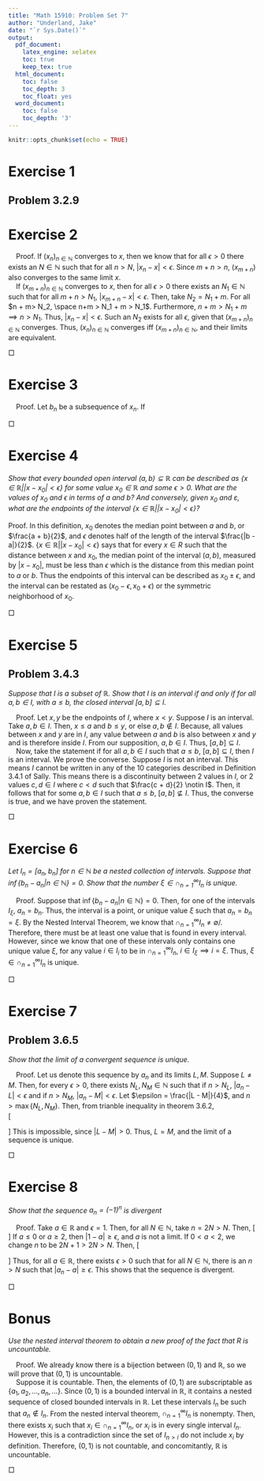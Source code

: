 ```yaml
---
title: "Math 15910: Problem Set 7"
author: "Underland, Jake"
date: "`r Sys.Date()`"
output:
  pdf_document: 
    latex_engine: xelatex
    toc: true
    keep_tex: true
  html_document:
    toc: false
    toc_depth: 3
    toc_float: yes
  word_document:
    toc: false
    toc_depth: '3'
---
```

</style>

<style type="text/css">

body, td {
   font-size: 14px;
}

</style>

```r
knitr::opts_chunk$set(echo = TRUE)
```
# Exercise 1  
## Problem 3.2.9  
\textit{Suppose $\lim _{n \to \infty} x_n = x $ and $\lim _{n \to \infty} y_n = y $}
\begin{enumerate}
\item \textit{Show that $\lim _{n \to \infty} (x_n + y_n) = x + y$}  
  
Proof. From the supposition, we know that for all $\epsilon >0$ there exists an $N \in \mathbb{N}$ such that for all $n>N$,
\[\begin{aligned}|x_n - x| &< \epsilon  \\ |y_n - y| &< \epsilon\end{aligned}\]
Let $\epsilon = \frac{\epsilon'}{2}$. Then, 
\[\begin{aligned}|x_n - x| &< \frac{\epsilon'}{2} \\ |y_n - y| &< \frac{\epsilon'}{2}\end{aligned}\] 
From triangle inequality, 
\[\begin{aligned}|x_n + y_n - x - y| \leq |x_n - x| + |y_n - y| &< \frac{\epsilon'}{2}+ \frac{\epsilon'}{2} \\ |x_n + y_n - (x + y)|&< \epsilon' \end{aligned}\]
This holds for all $\epsilon' > 0$. Thus, $x + y$ is the limit. 

\hfill $\Box$  
 
\item \textit{Show that if for all $n \in \mathbb{N} y_n ̸\neq 0$ and $y \neq 0$, then $\lim_{n\to \infty}(\frac{1}{y_n}) = \frac{1}{y}$.}  
  
Proof. Since $\lim _{n \to \infty} y_n = y$, it is obvious that $\lim _{n \to \infty} |y_n| = |y|$. Then, for all $\epsilon > 0$, there exists an $N$ such that for all $n > N$, $|y_n|$ becomes arbitrarily close to $|y|$. Thus, we can say with certainty that there exists $N_1$ such that for all $n>N_1$, $|y_n| > \frac{|y|}{2}$. This implies $\frac{1}{|y_n|} < \frac{2}{|y|}$.  
Further, let $\epsilon = \epsilon' \frac{|y|^2}{2}$. Then, there also exists $N_2$ such that for all $n > N_2$, $|y_n - y| < \epsilon$.  
Now, let us set $N=\max \{ N_1, N_2\}$. Then, 
\[\begin{aligned}&|\frac{1}{y_n} - \frac{1}{y}| 
\\ = &|\frac{y - y_n}{y_n y}| 
\\ = &\frac{|y_n - y|}{|y_n||y|} 
\\ < &\epsilon' \frac{|y|^2}{2} \cdot \frac{2}{|y|} \cdot \frac{1}{|y|}
\\ = &\epsilon'
\end{aligned}\]
Therefore, for all $\epsilon'>0$, there exists $N \in \mathbb{N}$ such that for all $n > N$, $|\frac{1}{y_n} - \frac{1}{y}| < \epsilon'$. Thus,  $\lim_{n\to \infty}(\frac{1}{y_n}) = \frac{1}{y}$.

\hfill $\Box$ 
\end{enumerate}


# Exercise 2
\textit{Let $m \in \mathbb{N}$. Prove that $(x_n)_{n \in \mathbb{N}}$ converges iff $(x_{m+n})_{n \in \mathbb{N}}$ converges. Moreover, show that $\lim_{n\to\infty} x_n = \lim_{n\to\infty} x_{m+n}$}  
  
    Proof. If $(x_n)_{n \in \mathbb{N}}$ converges to $x$, then we know that for all $\epsilon >0$ there exists an $N \in \mathbb{N}$ such that for all $n>N$, $|x_n - x|<\epsilon$. Since $m + n > n$, $(x_{m+n})$ also converges to the same limit $x$.   
    If $(x_{m+n})_{n \in \mathbb{N}}$ converges to $x$, then for all $\epsilon >0$ there exists an $N_1 \in \mathbb{N}$ such that for all $m + n>N_1$, $|x_{m+n} - x|<\epsilon$. Then, take $N_2 = N_1 + m$. For all $n + m> N_2, \space n+m > N_1 + m > N_1$. Furthermore, $n+m > N_1 + m \implies n > N_1$. Thus, $|x_{n} - x|<\epsilon$. Such an $N_2$ exists for all $\epsilon$, given that $(x_{m+n})_{n \in \mathbb{N}}$ converges. Thus, $(x_n)_{n \in \mathbb{N}}$ converges iff $(x_{m+n})_{n \in \mathbb{N}}$, and their limits are equivalent. 

\hfill $\Box$

# Exercise 3  
\textit{Show that $(x_n)_{n\in \mathbb{N}}$ converges to $L$ if and only if every subsequence of $(x_n)_{n\in \mathbb{N}}$ converges to $L$}

    Proof. Let $b_n$ be a subsequence of $x_n$. If 

\hfill $\Box$  

# Exercise 4  
*Show that every bounded open interval $(a,b) \subseteq \mathbb{R}$ can be described as $\{x\in \mathbb{R}||x−x_0|<\epsilon\}$ for some value $x_0 \in \mathbb{R}$ and some $\epsilon>0$. What are the values of $x_0$ and $\epsilon$ in terms of $a$ and $b$? And conversely, given $x_0$ and $ε$, what are the endpoints of the interval $\{x\in \mathbb{R}||x−x_0|<\epsilon\}$?*  

Proof. In this definition, $x_0$ denotes the median point between $a$ and $b$, or $\frac{a + b}{2}$, and $\epsilon$ denotes half of the length of the interval $\frac{|b - a|}{2}$. $\{x\in \mathbb{R}||x−x_0|<\epsilon\}$ says that for every $x \in R$ such that the distance between $x$ and $x_0$, the median point of the interval $(a, b)$, measured by $|x−x_0|$, must be less than $\epsilon$ which is the distance from this median point to $a$ or $b$. Thus the endpoints of this interval can be described as $x_0 \pm \epsilon$, and the interval can be restated as $(x_0 - \epsilon, x_0 + \epsilon)$ or the symmetric neighborhood of $x_0$. 
  
\hfill $\Box$

# Exercise 5  
## Problem 3.4.3  
*Suppose that $I$ is a subset of $\mathbb{R}$. Show that $I$ is an interval if and only if for all $a, b \in I$, with $a \leq b$, the closed interval $[a, b] \subseteq I$.*  
  
    Proof. Let $x, y$ be the endpoints of $I$, where $x < y$. Suppose $I$ is an interval. Take $a, b \in I$. Then, $x \leq a$ and $b \leq y$, or else $a, b \notin I$. Because, all values between $x$ and $y$ are in $I$, any value between $a$ and $b$ is also between $x$ and $y$ and is therefore inside $I$. From our supposition, $a, b \in I$. Thus, $[a, b] \subseteq I$.  
    Now, take the statement if for all $a, b \in I$ such that $a \leq b$, $[a, b] \subseteq I$, then $I$ is an interval. We prove the converse. Suppose $I$ is not an interval. This means $I$ cannot be written in any of the 10 categories described in Definition 3.4.1 of Sally. This means there is a discontinuity between 2 values in $I$, or 2 values $c, d \in I$ where $c < d$ such that $\frac{c + d}{2} \notin I$. Then, it follows that for some $a, b \in I$ such that $a \leq b$, $[a, b] \nsubseteq I$. Thus, the converse is true, and we have proven the statement. 

\hfill $\Box$  


# Exercise 6  
*Let $I_n = [a_n, b_n]$ for $n \in \mathbb{N}$ be a nested collection of intervals. Suppose that $\inf \{b_n - a_n|n\in \mathbb{N}\} = 0$. Show that the number $\xi \in \cap^{\infty}_{n=1} I_n$ is unique.*  

    Proof. Suppose that $\inf \{b_n - a_n|n\in \mathbb{N}\} = 0$. Then, for one of the intervals $I_\xi$, $a_n = b_n$. Thus, the interval is a point, or unique value  $\xi$ such that $a_n = b_n = \xi$. By the Nested Interval Theorem, we know that $\cap^{\infty}_{n=1} I_n \neq \emptyset$/. Therefore, there must be at least one value that is found in every interval. However, since we know that one of these intervals only contains one unique value $\xi$, for any value $i \in I_i$ to be in $\cap^{\infty}_{n=1} I_n$, $i \in I_\xi \implies i = \xi$. Thus, $\xi \in \cap^{\infty}_{n=1} I_n$ is unique. 
  
\hfill $\Box$  
  
# Exercise 7  
## Problem 3.6.5  
*Show that the limit of a convergent sequence is unique.*  

    Proof. Let us denote this sequence by $a_n$ and its limits $L, M$. Suppose $L \neq M$. Then, for every $\epsilon >0$, there exists $N_L, N_M \in \mathbb{N}$ such that if $n > N_L$, $|a_n - L| < \epsilon$ and if $n > N_M$, $|a_n - M| < \epsilon$. Let $\epsilon = \frac{|L - M|}{4}$, and $n > \max \{N_L, N_M\}$. Then, from trianble inequality in theorem 3.6.2,  
\[\begin{aligned} |L - M| \leq |L - a_n| &+ |a_n - M| < 2 \epsilon 
\\ \implies |L - M| \leq |L - a_n| &+ |a_n - M| < \frac{|L - M|}{2} 
\\ \implies |L - M| &< \frac{|L - M|}{2} \end{aligned}\]
This is impossible, since $|L - M| > 0$. Thus, $L = M$, and the limit of a sequence is unique. 

\hfill $\Box$


# Exercise 8  
*Show that the sequence $a_n = (-1)^n$ is divergent*  

    Proof. Take $a \in \mathbb{R}$  and $\epsilon = 1$. Then, for all $N \in \mathbb{N}$, take $n = 2N > N$. Then, 
\[\begin{aligned}|a_n - a| &= |(-1)^n - a| \\ 
&=|(-1)^{2N} - a| \\
&= |1 - a|\end{aligned}\]
If $a \leq 0$ or $a \geq 2$, then $|1-a| \geq \epsilon$, and $a$ is not a limit. If $0 < a < 2$, we change $n$ to be $2N + 1 > 2N > N$. Then, 
\[\begin{aligned}|a_n - a| &= |(-1)^n - a| \\ 
&=|(-1)^{2N+1} - a| \\
&= |-1 - a| \geq 1 = \epsilon \end{aligned}\]
Thus, for all $a \in \mathbb{R}$, there exists $\epsilon > 0$ such that for all $N \in \mathbb{N}$, there is an $n > N$ such that $|a_n - a| \geq \epsilon$. This shows that the sequence is divergent. 

\hfill $\Box$


# Bonus  
*Use the nested interval theorem to obtain a new proof of the fact that R is uncountable.*  

    Proof. We already know there is a bijection between $(0, 1)$ and $\mathbb{R}$, so we will prove that $(0, 1)$ is uncountable.  
    Suppose it is countable. Then, the elements of $(0, 1)$ are subscriptable as $\{a_1, a_2, \dots, a_n, \dots\}$. Since $(0, 1)$ is a bounded interval in $\mathbb{R}$, it contains a nested sequence of closed bounded intervals in $\mathbb{R}$. Let these intervals $I_n$ be such that $a_n \notin I_n$. From the nested interval theorem, $\cap ^\infty _{n=1} I_n$ is nonempty. Then, there exists $x_i$ such that $x_i \in \cap ^\infty _{n=1} I_n$, or $x_i$ is in every single interval $I_n$. However, this is a contradiction since the set of $I_{n > i}$ do not include $x_i$ by definition. Therefore, $(0, 1)$ is not countable, and concomitantly, $\mathbb{R}$ is uncountable. 
 
\hfill $\Box$













